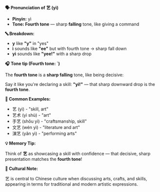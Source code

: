 **🗣️ Pronunciation of 艺 (yì)**

- **Pinyin:** yì
- **Tone: Fourth tone** — sharp **falling** tone, like giving a command

**🔤 Breakdown:**

- **y** like **"y"** in "yes"
- **ì** sounds like **"ee"** but with fourth tone → sharp fall down
- **yì** sounds like **"yee!"** with a sharp drop

**🎧 Tone tip (Fourth tone: `)**

The **fourth tone** is a **sharp falling** tone, like being decisive:

Say it like you're declaring a skill: **"yì!"** — that sharp downward drop is the **fourth tone**.

**📝 Common Examples:**

- 艺 (yì) - "skill, art"
- 艺术 (yì shù) - "art"
- 手艺 (shǒu yì) - "craftsmanship, skill"
- 文艺 (wén yì) - "literature and art"
- 演艺 (yǎn yì) - "performing arts"

**💡 Memory Tip:**

Think of **艺** as showcasing a skill with confidence — that decisive, sharp presentation matches
the **fourth tone**!

**📍 Cultural Note:**

艺 is central to Chinese culture when discussing arts, crafts, and skills, appearing in terms for
traditional and modern artistic expressions.
